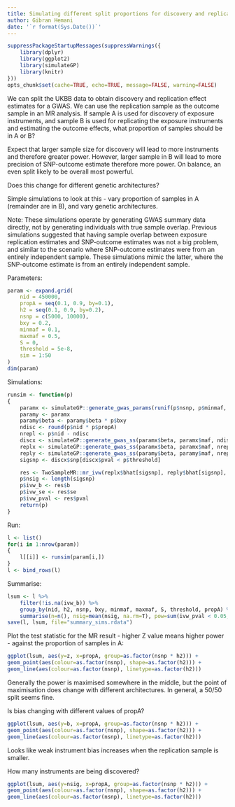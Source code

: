```yaml
---
title: Simulating different split proportions for discovery and replication
author: Gibran Hemani
date: '`r format(Sys.Date())`'
---
```


```r
suppressPackageStartupMessages(suppressWarnings({
	library(dplyr)
	library(ggplot2)
	library(simulateGP)
	library(knitr)
}))
opts_chunk$set(cache=TRUE, echo=TRUE, message=FALSE, warning=FALSE)
```

We can split the UKBB data to obtain discovery and replication effect estimates for a GWAS. We can use the replication sample as the outcome sample in an MR analysis. If sample A is used for discovery of exposure instruments, and sample B is used for replicating the exposure instruments and estimating the outcome effects, what proportion of samples should be in A or B?

Expect that larger sample size for discovery will lead to more instruments and therefore greater power. However, larger sample in B will lead to more precision of SNP-outcome estimate therefore more power. On balance, an even split likely to be overall most powerful.

Does this change for different genetic architectures?

Simple simulations to look at this - vary proportion of samples in A (remainder are in B), and vary genetic architectures. 


Note: These simulations operate by generating GWAS summary data directly, not by generating individuals with true sample overlap. Previous simulations suggested that having sample overlap between exposure replication estimates and SNP-outcome estimates was not a big problem, and similar to the scenario where SNP-outcome estimates were from an entirely independent sample. These simulations mimic the latter, where the SNP-outcome estimate is from an entirely independent sample.

Parameters:

```r
param <- expand.grid(
	nid = 450000,
	propA = seq(0.1, 0.9, by=0.1),
	h2 = seq(0.1, 0.9, by=0.2),
	nsnp = c(5000, 10000),
	bxy = 0.2,
	minmaf = 0.1,
	maxmaf = 0.5,
	S = 0,
	threshold = 5e-8,
	sim = 1:50
)
dim(param)
```

Simulations:


```r
runsim <- function(p)
{
	paramx <- simulateGP::generate_gwas_params(runif(p$nsnp, p$minmaf, p$maxmaf), p$h2, p$S)
	paramy <- paramx
	paramy$beta <- paramy$beta * p$bxy
	ndisc <- round(p$nid * p$propA)
	nrepl <- p$nid - ndisc
	discx <- simulateGP::generate_gwas_ss(paramx$beta, paramx$maf, ndisc)
	replx <- simulateGP::generate_gwas_ss(paramx$beta, paramx$maf, nrepl)
	reply <- simulateGP::generate_gwas_ss(paramy$beta, paramy$maf, nrepl)
	sigsnp <- discx$snp[discx$pval < p$threshold]

	res <- TwoSampleMR::mr_ivw(replx$bhat[sigsnp], reply$bhat[sigsnp], replx$se[sigsnp], reply$se[sigsnp])
	p$nsig <- length(sigsnp)
	p$ivw_b <- res$b
	p$ivw_se <- res$se
	p$ivw_pval <- res$pval
	return(p)
}
```

Run:

```r
l <- list()
for(i in 1:nrow(param))
{
	l[[i]] <- runsim(param[i,])
}
l <- bind_rows(l)
```

Summarise:



```r
lsum <- l %>%
	filter(!is.na(ivw_b)) %>%
	group_by(nid, h2, nsnp, bxy, minmaf, maxmaf, S, threshold, propA) %>%
	summarise(n=n(), nsig=mean(nsig, na.rm=T), pow=sum(ivw_pval < 0.05, na.rm=T)/n(), b=mean(ivw_b, na.rm=T), z = mean(ivw_b/ivw_se, na.rm=T))
save(l, lsum, file="summary_sims.rdata")
```

Plot the test statistic for the MR result - higher Z value means higher power - against the proportion of samples in A:

```r
ggplot(lsum, aes(y=z, x=propA, group=as.factor(nsnp * h2))) +
geom_point(aes(colour=as.factor(nsnp), shape=as.factor(h2))) +
geom_line(aes(colour=as.factor(nsnp), linetype=as.factor(h2)))
```

Generally the power is maximised somewhere in the middle, but the point of maximisation does change with different architectures. In general, a 50/50 split seems fine.

Is bias changing with different values of propA?

```r
ggplot(lsum, aes(y=b, x=propA, group=as.factor(nsnp * h2))) +
geom_point(aes(colour=as.factor(nsnp), shape=as.factor(h2))) +
geom_line(aes(colour=as.factor(nsnp), linetype=as.factor(h2)))
```

Looks like weak instrument bias increases when the replication sample is smaller.

How many instruments are being discovered?

```r
ggplot(lsum, aes(y=nsig, x=propA, group=as.factor(nsnp * h2))) +
geom_point(aes(colour=as.factor(nsnp), shape=as.factor(h2))) +
geom_line(aes(colour=as.factor(nsnp), linetype=as.factor(h2)))
```
